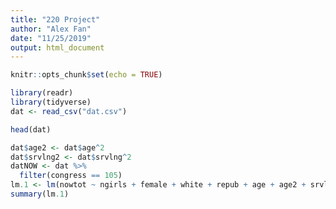 ```yaml
---
title: "220 Project"
author: "Alex Fan"
date: "11/25/2019"
output: html_document
---
```


```r
knitr::opts_chunk$set(echo = TRUE)
```

```r
library(readr)
library(tidyverse)
dat <- read_csv("dat.csv")
```

```r
head(dat)

dat$age2 <- dat$age^2
dat$srvlng2 <- dat$srvlng^2
datNOW <- dat %>%
  filter(congress == 105)
lm.1 <- lm(nowtot ~ ngirls + female + white + repub + age + age2 + srvlng + srvlng2 + rgroup + demvote, data = datNOW)
summary(lm.1)
```


